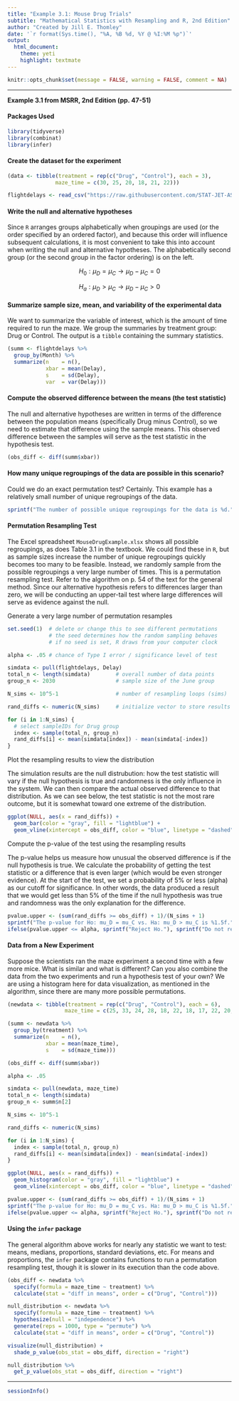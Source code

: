```yaml
---
title: "Example 3.1: Mouse Drug Trials"
subtitle: "Mathematical Statistics with Resampling and R, 2nd Edition"
author: "Created by Jill E. Thomley"
date: '`r format(Sys.time(), "%A, %B %d, %Y @ %I:%M %p")`'
output: 
  html_document: 
    theme: yeti
    highlight: textmate
---
```


```r
knitr::opts_chunk$set(message = FALSE, warning = FALSE, comment = NA)
```

***
**Example 3.1 from MSRR, 2nd Edition (pp. 47-51)**

#### Packages Used

```r
library(tidyverse)
library(combinat)
library(infer)
```

#### Create the dataset for the experiment

```r
(data <- tibble(treatment = rep(c("Drug", "Control"), each = 3),
               maze_time = c(30, 25, 20, 18, 21, 22)))

flightdelays <- read_csv("https://raw.githubusercontent.com/STAT-JET-ASU/Datasets/master/Chihara/FlightDelays.csv")
```

#### Write the null and alternative hypotheses

Since `R` arranges groups alphabetically when groupings are used (or the order specified by an ordered factor), and because this order will influence subsequent calculations, it is most convenient to take this into account when writing the null and alternative hypotheses. The alphabetically second group (or the second group in the factor ordering) is on the left.

$$H_0: \mu_D = \mu_C \rightarrow \mu_D - \mu_C = 0$$

$$H_a: \mu_D > \mu_C \rightarrow \mu_D - \mu_C > 0$$

#### Summarize sample size, mean, and variability of the experimental data

We want to summarize the variable of interest, which is the amount of time required to run the maze. We group the summaries by treatment group: Drug or Control. The output is a `tibble` containing the summary statistics.

```r
(summ <- flightdelays %>% 
  group_by(Month) %>% 
  summarize(n    = n(),
            xbar = mean(Delay),
            s    = sd(Delay),
            var  = var(Delay)))
```

#### Compute the observed difference between the means (the test statistic)

The null and alternative hypotheses are written in terms of the difference between the population means (specifically Drug minus Control), so we need to estimate that difference using the sample means. This observed difference between the samples will serve as the test statistic in the hypothesis test.

```r
(obs_diff <- diff(summ$xbar))
```

#### How many unique regroupings of the data are possible in this scenario?

Could we do an exact permutation test? Certainly. This example has a relatively small number of unique regroupings of the data.

```r
sprintf("The number of possible unique regroupings for the data is %d.", choose(6, 3))
```

#### Permutation Resampling Test

The Excel spreadsheet `MouseDrugExample.xlsx` shows all possible regroupings, as does Table 3.1 in the textbook. We could find these in `R`, but as sample sizes increase the number of unique regroupings quickly becomes too many to be feasible. Instead, we randomly sample from the possible regroupings a very large number of times. This is a permutation resampling test. Refer to the algorithm on p. 54 of the text for the general method. Since our alternative hypothesis refers to differences larger than zero, we will be conducting an upper-tail test where large differences will serve as evidence against the null.

Generate a very large number of permutation resamples

```r



set.seed(1)  # delete or change this to see different permutations
             # the seed determines how the random sampling behaves
             # if no seed is set, R draws from your computer clock

alpha <- .05 # chance of Type I error / significance level of test

simdata <- pull(flightdelays, Delay)
total_n <- length(simdata)        # overall number of data points
group_n <- 2030                   # sample size of the June group

N_sims <- 10^5-1                  # number of resampling loops (sims)

rand_diffs <- numeric(N_sims)     # initialize vector to store results

for (i in 1:N_sims) {
  # select sampleIDs for Drug group
  index <- sample(total_n, group_n)
  rand_diffs[i] <- mean(simdata[index]) - mean(simdata[-index])
}
```

Plot the resampling results to view the distribution

The simulation results are the null distrubution: how the test statistic will vary if the null hypothesis is true and randomness is the only influence in the system. We can then compare the actual observed difference to that distribution. As we can see below, the test statistic is not the most rare outcome, but it is somewhat toward one extreme of the distribution.

```r
ggplot(NULL, aes(x = rand_diffs)) +
  geom_bar(color = "gray", fill = "lightblue") +
  geom_vline(xintercept = obs_diff, color = "blue", linetype = "dashed")
```

Compute the p-value of the test using the resampling results

The p-value helps us measure how unusual the observed difference is if the null hypothesis is true. We calculate the probability of getting the test statistic or a difference that is even larger (which would be even stronger evidence). At the start of the test, we set a probability of 5% or less (alpha) as our cutoff for significance. In other words, the data produced a result that we would get less than 5% of the time if the null hypothesis was true and randomness was the only explanation for the difference.

```r
pvalue.upper <- (sum(rand_diffs >= obs_diff) + 1)/(N_sims + 1)
sprintf("The p-value for Ho: mu_D = mu_C vs. Ha: mu_D > mu_C is %1.5f.", pvalue.upper)
ifelse(pvalue.upper <= alpha, sprintf("Reject Ho."), sprintf("Do not reject Ho."))
```

#### Data from a New Experiment

Suppose the scientists ran the maze experiment a second time with a few more mice. What is similar and what is different? Can you also combine the data from the two experiments and run a hypothesis test of your own? We are using a histogram here for data visualization, as mentioned in the algorithm, since there are many more possible permutations.

```r
(newdata <- tibble(treatment = rep(c("Drug", "Control"), each = 6),
                  maze_time = c(25, 33, 24, 28, 18, 22, 18, 17, 22, 20, 18, 22)))

(summ <- newdata %>% 
  group_by(treatment) %>% 
  summarize(n    = n(),
            xbar = mean(maze_time),
            s    = sd(maze_time)))

(obs_diff <- diff(summ$xbar))

alpha <- .05

simdata <- pull(newdata, maze_time)
total_n <- length(simdata)
group_n <- summ$n[2]

N_sims <- 10^5-1

rand_diffs <- numeric(N_sims)

for (i in 1:N_sims) {
  index <- sample(total_n, group_n)
  rand_diffs[i] <- mean(simdata[index]) - mean(simdata[-index])
}

ggplot(NULL, aes(x = rand_diffs)) +
  geom_histogram(color = "gray", fill = "lightblue") +
  geom_vline(xintercept = obs_diff, color = "blue", linetype = "dashed")

pvalue.upper <- (sum(rand_diffs >= obs_diff) + 1)/(N_sims + 1)
sprintf("The p-value for Ho: mu_D = mu_C vs. Ha: mu_D > mu_C is %1.5f.", pvalue.upper)
ifelse(pvalue.upper <= alpha, sprintf("Reject Ho."), sprintf("Do not reject Ho."))
```

#### Using the `infer` package

The general algorithm above works for nearly any statistic we want to test: means, medians, proportions, standard deviations, etc. For means and proportions, the `infer` package contains functions to run a permutation resampling test, though it is slower in its execution than the code above.

```r
(obs_diff <- newdata %>% 
  specify(formula = maze_time ~ treatment) %>% 
  calculate(stat = "diff in means", order = c("Drug", "Control")))

null_distribution <- newdata %>% 
  specify(formula = maze_time ~ treatment) %>% 
  hypothesize(null = "independence") %>% 
  generate(reps = 1000, type = "permute") %>% 
  calculate(stat = "diff in means", order = c("Drug", "Control"))

visualize(null_distribution) + 
  shade_p_value(obs_stat = obs_diff, direction = "right")

null_distribution %>% 
  get_p_value(obs_stat = obs_diff, direction = "right")
```


***
```r
sessionInfo()
```
